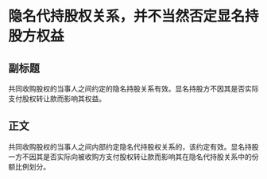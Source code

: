 # 隐名代持股权关系，并不当然否定显名持股方权益
## 副标题
共同收购股权的当事人之间约定的隐名持股关系有效。显名持股方不因其是否实际支付股权转让款而影响其权益。
## 正文
共同收购股权的当事人之间内部约定隐名代持股权关系的，该约定有效。显名持股一方不因其是否实际向被收购方支付股权转让款而影响其在隐名代持股关系中的份额比例划分。